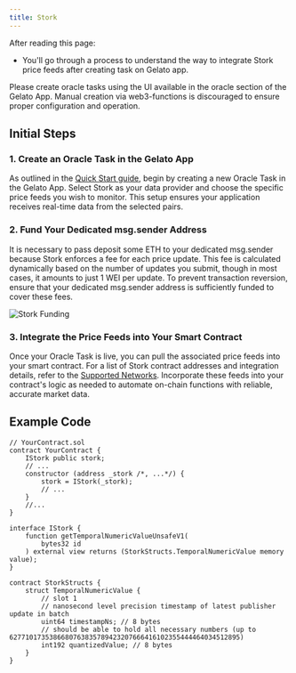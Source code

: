 ```yaml
---
title: Stork
---
```


<Tip>
  After reading this page:

  - You'll go through a process to understand the way to integrate Stork price feeds after creating task on Gelato app.
</Tip>

<Warning>Please create oracle tasks using the UI available in the oracle section of the Gelato App. Manual creation via web3-functions is discouraged to ensure proper configuration and operation.</Warning>

## Initial Steps

### 1. Create an Oracle Task in the Gelato App

As outlined in the [Quick Start guide](/oracles/how-to-guides/create-a-oracle-task), begin by creating a new Oracle Task in the Gelato App. Select Stork as your data provider and choose the specific price feeds you wish to monitor. This setup ensures your application receives real-time data from the selected pairs.

### 2. Fund Your Dedicated msg.sender Address

It is necessary to pass deposit some ETH to your dedicated msg.sender because Stork enforces a fee for each price update. This fee is calculated dynamically based on the number of updates you submit, though in most cases, it amounts to just 1 WEI per update. To prevent transaction reversion, ensure that your dedicated msg.sender address is sufficiently funded to cover these fees.

![Stork Funding](/images/stork.png)

### 3. Integrate the Price Feeds into Your Smart Contract

Once your Oracle Task is live, you can pull the associated price feeds into your smart contract. For a list of Stork contract addresses and integration details, refer to the [Supported Networks](/oracles/additional-resources/supported-networks). Incorporate these feeds into your contract's logic as needed to automate on-chain functions with reliable, accurate market data.

## Example Code

```solidity
// YourContract.sol
contract YourContract {
    IStork public stork;
    // ...
    constructor (address _stork /*, ...*/) {
        stork = IStork(_stork);
        // ...
    }
    //...
}

interface IStork {
    function getTemporalNumericValueUnsafeV1(
        bytes32 id
    ) external view returns (StorkStructs.TemporalNumericValue memory value);
}

contract StorkStructs {
    struct TemporalNumericValue {
        // slot 1
        // nanosecond level precision timestamp of latest publisher update in batch
        uint64 timestampNs; // 8 bytes
        // should be able to hold all necessary numbers (up to 6277101735386680763835789423207666416102355444464034512895)
        int192 quantizedValue; // 8 bytes
    }
}